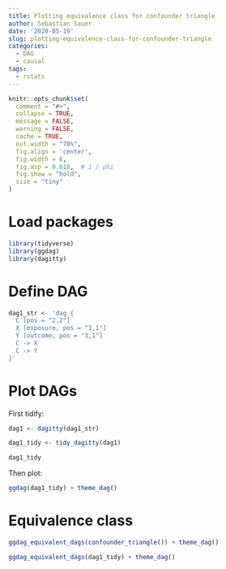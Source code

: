 ```yaml
---
title: Plotting equivalence class for confounder triangle
author: Sebastian Sauer
date: '2020-05-19'
slug: plotting-equivalence-class-for-confounder-triangle
categories:
  - DAG
  - causal
tags:
  - rstats
---
```




```r
knitr::opts_chunk$set(
  comment = "#>",
  collapse = TRUE,
  message = FALSE,
  warning = FALSE,
  cache = TRUE,
  out.width = "70%",
  fig.align = 'center',
  fig.width = 6,
  fig.asp = 0.618,  # 1 / phi
  fig.show = "hold",
  size = "tiny"
)
```



# Load packages

```r
library(tidyverse)
library(ggdag)
library(dagitty)
```





# Define DAG

```r
dag1_str <- 'dag {
  C [pos = "2,2"]
  X [exposure, pos = "1,1"] 
  Y [outcome, pos = "3,1"]
  C -> X
  C -> Y
}'


```



# Plot DAGs

First tidify:

```r
dag1 <- dagitty(dag1_str)

dag1_tidy <- tidy_dagitty(dag1)

dag1_tidy
```


Then plot:

```r
ggdag(dag1_tidy) + theme_dag()
```



# Equivalence class


```r

ggdag_equivalent_dags(confounder_triangle()) + theme_dag()

ggdag_equivalent_dags(dag1_tidy) + theme_dag()

```



